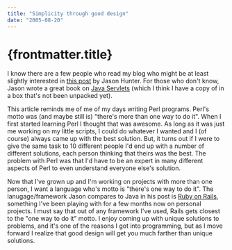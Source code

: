 ```yaml
---
title: "Simplicity through good design"
date: "2005-08-20"
---
```


# {frontmatter.title}

I know there are a few people who read my blog who might be at least slightly interested in [this post](http://www.servlets.com/blog/archives/000068.html) by Jason Hunter. For those who don't know, Jason wrote a great book on [Java Servlets](http://www.amazon.com/exec/obidos/redirect?link_code=ur2&tag=dmihalik-20&path=tg/detail/-/0596000405/qid=1124595169) (which I think I have a copy of in a box that's not been unpacked yet).

This article reminds me of me of my days writing Perl programs. Perl's motto was (and maybe still is) "there's more than one way to do it". When I first started learning Perl I thought that was awesome. As long as it was just me working on my little scripts, I could do whatever I wanted and I (of course) always came up with the best solution. But, it turns out if I were to give the same task to 10 different people I'd end up with a number of different solutions, each person thinking that theirs was the best. The problem with Perl was that I'd have to be an expert in many different aspects of Perl to even understand everyone else's solution.

Now that I've grown up and I'm working on projects with more than one person, I want a language who's motto is "there's one way to do it". The lanugage/framework Jason compares to Java in his post is [Ruby on Rails](http://www.rubyonrails.com/), something I've been playing with for a few months now on personal projects. I must say that out of any framework I've used, Rails gets closest to the "one way to do it" motto. I enjoy coming up with unique solutions to problems, and it's one of the reasons I got into programming, but as I move forward I realize that good design will get you much farther than unique solutions.
